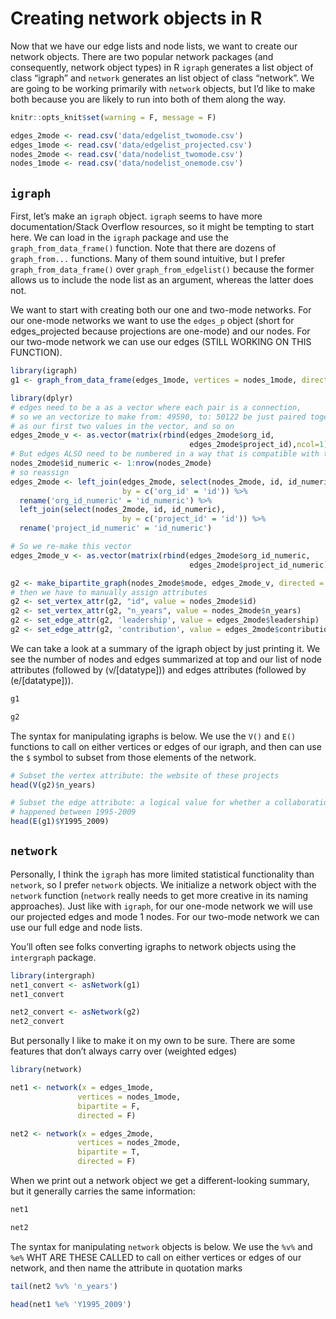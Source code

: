 # Creating network objects in R

Now that we have our edge lists and node lists, we want to create our network objects. There are two popular network packages (and consequently, network object types) in R `igraph` generates a list object of class "igraph" and `network` generates an list object of class "network". We are going to be working primarily with `network` objects, but I'd like to make both because you are likely to run into both of them along the way. 

```r
knitr::opts_knit$set(warning = F, message = F)
```

```r
edges_2mode <- read.csv('data/edgelist_twomode.csv')
edges_1mode <- read.csv('data/edgelist_projected.csv')
nodes_2mode <- read.csv('data/nodelist_twomode.csv')
nodes_1mode <- read.csv('data/nodelist_onemode.csv')
```

## `igraph` 

First, let's make an `igraph` object. `igraph` seems to have more documentation/Stack Overflow resources, so it might be tempting to start here. We can load in the `igraph` package and use the `graph_from_data_frame()` function. Note that there are dozens of `graph_from...` functions. Many of them sound intuitive, but I prefer `graph_from_data_frame()` over `graph_from_edgelist()` because the former allows us to include the node list as an argument, whereas the latter does not.

We want to start with creating both our one and two-mode networks. For our one-mode networks we want to use the `edges_p` object (short for edges_projected because projections are one-mode) and our nodes. For our two-mode network we can use our edges (STILL WORKING ON THIS FUNCTION).

```r
library(igraph)
g1 <- graph_from_data_frame(edges_1mode, vertices = nodes_1mode, directed = F)
```

```r
library(dplyr)
# edges need to be a as a vector where each pair is a connection, 
# so we an vectorize to make from: 49590, to: 50122 be just paired together
# as our first two values in the vector, and so on
edges_2mode_v <- as.vector(matrix(rbind(edges_2mode$org_id,
                                        edges_2mode$project_id),ncol=1))
# But edges ALSO need to be numbered in a way that is compatible with the nodelist
nodes_2mode$id_numeric <- 1:nrow(nodes_2mode)
# so reassign
edges_2mode <- left_join(edges_2mode, select(nodes_2mode, id, id_numeric), 
                         by = c('org_id' = 'id')) %>% 
  rename('org_id_numeric' = 'id_numeric') %>% 
  left_join(select(nodes_2mode, id, id_numeric), 
                         by = c('project_id' = 'id')) %>% 
  rename('project_id_numeric' = 'id_numeric')

# So we re-make this vector
edges_2mode_v <- as.vector(matrix(rbind(edges_2mode$org_id_numeric,
                                        edges_2mode$project_id_numeric),ncol=1))

g2 <- make_bipartite_graph(nodes_2mode$mode, edges_2mode_v, directed = FALSE)
# then we have to manually assign attributes
g2 <- set_vertex_attr(g2, "id", value = nodes_2mode$id)
g2 <- set_vertex_attr(g2, "n_years", value = nodes_2mode$n_years)
g2 <- set_edge_attr(g2, 'leadership', value = edges_2mode$leadership)
g2 <- set_edge_attr(g2, 'contribution', value = edges_2mode$contribution)
```

We can take a look at a summary of the igraph object by just printing it. We see the number of nodes and edges summarized at top and our list of node attributes (followed by (v/[datatype])) and edges attributes (followed by (e/[datatype])).

```r
g1
```

```r
g2
```

The syntax for manipulating igraphs is below. We use the `V()` and `E()` functions to call on either vertices or edges of our igraph, and then can use the `$` symbol to subset from those elements of the network.  

```r
# Subset the vertex attribute: the website of these projects
head(V(g2)$n_years)
```

```r
# Subset the edge attribute: a logical value for whether a collaboration
# happened between 1995-2009
head(E(g1)$Y1995_2009)
```

## `network`

Personally, I think the `igraph` has more limited statistical functionality than `network`, so I prefer `network` objects. We initialize a network object with the `network` function (`network` really needs to get more creative in its naming approaches). Just like with `igraph`, for our one-mode network we will use our projected edges and mode 1 nodes. For our two-mode network we can use our full edge and node lists.

You'll often see folks converting igraphs to network objects using the `intergraph` package. 

```r
library(intergraph)
net1_convert <- asNetwork(g1)
net1_convert
```


```r
net2_convert <- asNetwork(g2)
net2_convert
```
But personally I like to make it on my own to be sure. There are some features that don't always carry over (weighted edges)

```r
library(network)

net1 <- network(x = edges_1mode, 
               vertices = nodes_1mode,
               bipartite = F,  
               directed = F)

net2 <- network(x = edges_2mode, 
               vertices = nodes_2mode,
               bipartite = T,  
               directed = F)
```

When we print out a network object we get a different-looking summary, but it generally carries the same information: 
```r
net1
```

```r
net2
```

The syntax for manipulating `network` objects is below. We use the `%v%` and `%e%` WHT ARE THESE CALLED to call on either vertices or edges of our network, and then name the attribute in quotation marks 

```r
tail(net2 %v% 'n_years')
```

```r
head(net1 %e% 'Y1995_2009')
```


